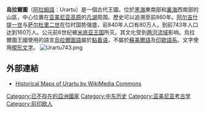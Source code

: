 {{两河文明}}
{{亚美尼亚历史|expanded=age1|BC=1}}
'''烏拉爾圖'''（[[阿拉姆語|阿拉姆語]]：Urarṭu）是一個古代王國，位於[[黑海|黑海]]東南部和[[裏海|裏海]]西南部的山區，中心位置在[[亚美尼亚高原|亚美尼亚高原]]的[[凡湖|凡湖]]周围。歷史可以追溯至前860年。[[阿尔吉什提一世|阿尔吉什提一世]]与[[萨尔杜里二世|萨尔杜里二世]]在位时国势强盛，前840年人口有80万人，到前743年人口达到160万人。公元前6世纪被[[米底王国|米底亚王国]]所灭。其文化受到[[两河流域|两河流域]]影响。烏拉爾圖王國使用的語言[[烏拉爾圖語|烏拉爾圖語]]屬於[[黏着语|黏着语]]，不屬於[[蘇美爾語|蘇美爾語]]及[[印歐語系|印歐語系]]。文字使用[[楔形文字|楔形文字]]。
[[File:Urartu743.png|thumb]]

==外部連結==
* [http://commons.wikimedia.org/wiki/Urartu Historical Maps of Urartu by WikiMedia Commons] {{Wayback|url=http://commons.wikimedia.org/wiki/Urartu |date=20060624162421 }}
{{Hist-stub}}{{Ancient kingdoms in Anatolia}}
[[Category:已不存在的亞洲國家|Category:已不存在的亞洲國家]]
[[Category:中东历史|Category:中东历史]]
[[Category:亚美尼亚考古学|Category:亚美尼亚考古学]]
[[Category:前印欧人|Category:前印欧人]]
